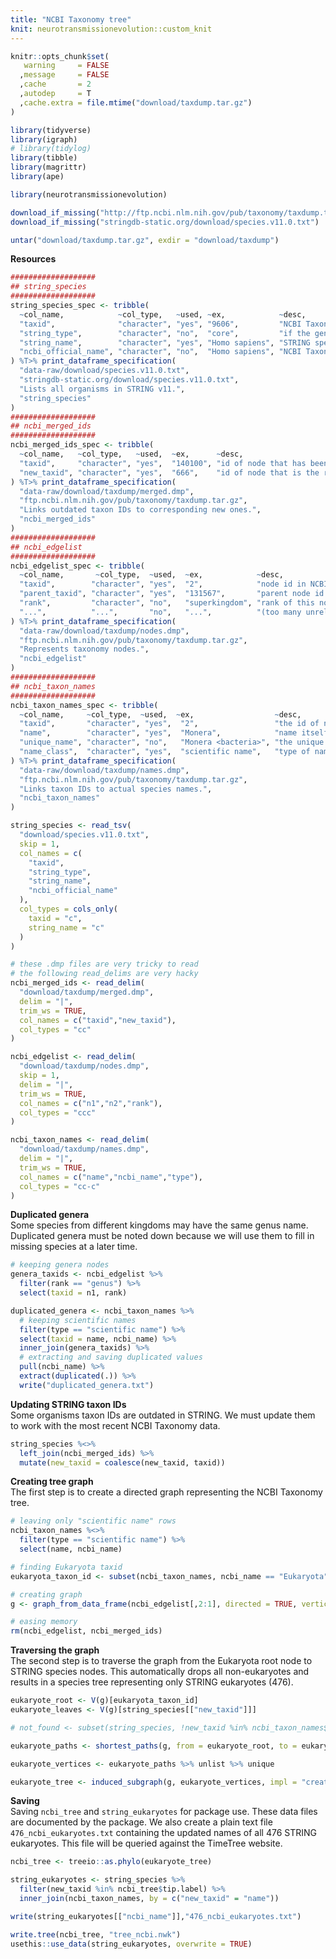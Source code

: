 ```yaml
---
title: "NCBI Taxonomy tree"
knit: neurotransmissionevolution::custom_knit
---
```

```r
knitr::opts_chunk$set(
   warning     = FALSE
  ,message     = FALSE
  ,cache       = 2
  ,autodep     = T
  ,cache.extra = file.mtime("download/taxdump.tar.gz")
) 

library(tidyverse)
library(igraph)
# library(tidylog)
library(tibble)
library(magrittr)
library(ape)

library(neurotransmissionevolution)
```

```r
download_if_missing("http://ftp.ncbi.nlm.nih.gov/pub/taxonomy/taxdump.tar.gz")
download_if_missing("stringdb-static.org/download/species.v11.0.txt")

untar("download/taxdump.tar.gz", exdir = "download/taxdump")
```

  
**Resources**
```r
###################
## string_species
###################
string_species_spec <- tribble(
  ~col_name,            ~col_type,   ~used, ~ex,            ~desc,
  "taxid",              "character", "yes", "9606",         "NCBI Taxonomy identifier",
  "string_type",        "character", "no",  "core",         "if the genome of this species is core or periphery",
  "string_name",        "character", "yes", "Homo sapiens", "STRING species name",
  "ncbi_official_name", "character", "no",  "Homo sapiens", "NCBI Taxonomy species name"
) %T>% print_dataframe_specification(
  "data-raw/download/species.v11.0.txt",
  "stringdb-static.org/download/species.v11.0.txt",
  "Lists all organisms in STRING v11.",
  "string_species"
)
###################
## ncbi_merged_ids
###################
ncbi_merged_ids_spec <- tribble(
  ~col_name,   ~col_type,   ~used,  ~ex,      ~desc,
  "taxid",     "character", "yes",  "140100", "id of node that has been merged",
  "new_taxid", "character", "yes",  "666",    "id of node that is the result of merging",
) %T>% print_dataframe_specification(
  "data-raw/download/taxdump/merged.dmp",
  "ftp.ncbi.nlm.nih.gov/pub/taxonomy/taxdump.tar.gz",
  "Links outdated taxon IDs to corresponding new ones.",
  "ncbi_merged_ids"
)
###################
## ncbi_edgelist
###################
ncbi_edgelist_spec <- tribble(
  ~col_name,       ~col_type,  ~used,  ~ex,            ~desc,
  "taxid",        "character", "yes",  "2",            "node id in NCBI taxonomy database",
  "parent_taxid", "character", "yes",  "131567",       "parent node id in NCBI taxonomy database",
  "rank",         "character", "no",   "superkingdom", "rank of this node",
  "...",          "...",       "no",   "...",          "(too many unrelated fields)",
) %T>% print_dataframe_specification(
  "data-raw/download/taxdump/nodes.dmp",
  "ftp.ncbi.nlm.nih.gov/pub/taxonomy/taxdump.tar.gz",
  "Represents taxonomy nodes.",
  "ncbi_edgelist"
)
###################
## ncbi_taxon_names
###################
ncbi_taxon_names_spec <- tribble(
  ~col_name,     ~col_type,  ~used,  ~ex,                  ~desc,
  "taxid",       "character", "yes",  "2",                 "the id of node associated with this name",
  "name",        "character", "yes",  "Monera",            "name itself",
  "unique_name", "character", "no",   "Monera <bacteria>", "the unique variant of this name if name not unique",
  "name_class",  "character", "yes",  "scientific name",   "type of name",
) %T>% print_dataframe_specification(
  "data-raw/download/taxdump/names.dmp",
  "ftp.ncbi.nlm.nih.gov/pub/taxonomy/taxdump.tar.gz",
  "Links taxon IDs to actual species names.",
  "ncbi_taxon_names"
)
```

```r
string_species <- read_tsv(
  "download/species.v11.0.txt",
  skip = 1,
  col_names = c(
    "taxid",
    "string_type",
    "string_name",
    "ncbi_official_name"
  ),
  col_types = cols_only(
    taxid = "c",
    string_name = "c"
  )
)

# these .dmp files are very tricky to read
# the following read_delims are very hacky
ncbi_merged_ids <- read_delim(
  "download/taxdump/merged.dmp",
  delim = "|",
  trim_ws = TRUE,
  col_names = c("taxid","new_taxid"),
  col_types = "cc"
)

ncbi_edgelist <- read_delim(
  "download/taxdump/nodes.dmp",
  skip = 1,
  delim = "|",
  trim_ws = TRUE,
  col_names = c("n1","n2","rank"),
  col_types = "ccc"
)

ncbi_taxon_names <- read_delim(
  "download/taxdump/names.dmp",
  delim = "|",
  trim_ws = TRUE,
  col_names = c("name","ncbi_name","type"),
  col_types = "cc-c"
)
```

**Duplicated genera**  
Some species from different kingdoms may have the same genus name. Duplicated genera must be noted down because we will use them to fill in missing species at a later time.
```r
# keeping genera nodes
genera_taxids <- ncbi_edgelist %>%
  filter(rank == "genus") %>%
  select(taxid = n1, rank)

duplicated_genera <- ncbi_taxon_names %>%
  # keeping scientific names
  filter(type == "scientific name") %>%
  select(taxid = name, ncbi_name) %>%
  inner_join(genera_taxids) %>%
  # extracting and saving duplicated values
  pull(ncbi_name) %>%
  extract(duplicated(.)) %>%
  write("duplicated_genera.txt")
```

**Updating STRING taxon IDs**  
Some organisms taxon IDs are outdated in STRING. We must update them to work with the most recent NCBI Taxonomy data.
```r
string_species %<>%
  left_join(ncbi_merged_ids) %>%
  mutate(new_taxid = coalesce(new_taxid, taxid))
```

**Creating tree graph**  
The first step is to create a directed graph representing the NCBI Taxonomy tree.
```r
# leaving only "scientific name" rows
ncbi_taxon_names %<>%
  filter(type == "scientific name") %>%
  select(name, ncbi_name)

# finding Eukaryota taxid
eukaryota_taxon_id <- subset(ncbi_taxon_names, ncbi_name == "Eukaryota", "name", drop = TRUE)

# creating graph
g <- graph_from_data_frame(ncbi_edgelist[,2:1], directed = TRUE, vertices = ncbi_taxon_names)

# easing memory
rm(ncbi_edgelist, ncbi_merged_ids)
```

**Traversing the graph**  
The second step is to traverse the graph from the Eukaryota root node to STRING species nodes. This automatically drops all non-eukaryotes and results in a species tree representing only STRING eukaryotes (476).
```r
eukaryote_root <- V(g)[eukaryota_taxon_id]
eukaryote_leaves <- V(g)[string_species[["new_taxid"]]]

# not_found <- subset(string_species, !new_taxid %in% ncbi_taxon_names$name)

eukaryote_paths <- shortest_paths(g, from = eukaryote_root, to = eukaryote_leaves, mode = "out")$vpath

eukaryote_vertices <- eukaryote_paths %>% unlist %>% unique

eukaryote_tree <- induced_subgraph(g, eukaryote_vertices, impl = "create_from_scratch")
```

**Saving**  
Saving `ncbi_tree` and `string_eukaryotes` for package use. These data files are documented by the package.
We also create a plain text file `476_ncbi_eukaryotes.txt` containing the updated names of all 476 STRING eukaryotes. This file will be queried against the TimeTree website.
```r
ncbi_tree <- treeio::as.phylo(eukaryote_tree)

string_eukaryotes <- string_species %>%
  filter(new_taxid %in% ncbi_tree$tip.label) %>%
  inner_join(ncbi_taxon_names, by = c("new_taxid" = "name"))

write(string_eukaryotes[["ncbi_name"]],"476_ncbi_eukaryotes.txt")

write.tree(ncbi_tree, "tree_ncbi.nwk")
usethis::use_data(string_eukaryotes, overwrite = TRUE)
```
